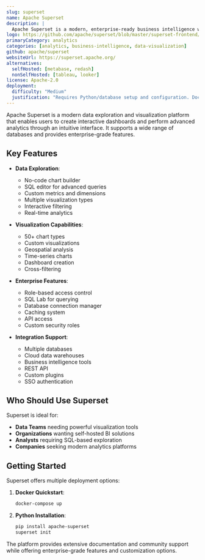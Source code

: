 ```yaml
---
slug: superset
name: Apache Superset
description: |
  Apache Superset is a modern, enterprise-ready business intelligence web application that enables data exploration and visualization through an intuitive interface. It supports a wide range of databases and provides powerful SQL querying capabilities.
logo: https://github.com/apache/superset/blob/master/superset-frontend/src/assets/images/favicon.png?raw=true
primaryCategory: analytics
categories: [analytics, business-intelligence, data-visualization]
github: apache/superset
websiteUrl: https://superset.apache.org/
alternatives:
  selfHosted: [metabase, redash]
  nonSelfHosted: [tableau, looker]
license: Apache-2.0
deployment:
  difficulty: "Medium"
  justification: "Requires Python/database setup and configuration. Docker deployment available but needs proper setup for production use."
---
```


Apache Superset is a modern data exploration and visualization platform that enables
users to create interactive dashboards and perform advanced analytics through an
intuitive interface. It supports a wide range of databases and provides enterprise-grade
features.

## Key Features

- **Data Exploration**:

  - No-code chart builder
  - SQL editor for advanced queries
  - Custom metrics and dimensions
  - Multiple visualization types
  - Interactive filtering
  - Real-time analytics

- **Visualization Capabilities**:

  - 50+ chart types
  - Custom visualizations
  - Geospatial analysis
  - Time-series charts
  - Dashboard creation
  - Cross-filtering

- **Enterprise Features**:

  - Role-based access control
  - SQL Lab for querying
  - Database connection manager
  - Caching system
  - API access
  - Custom security roles

- **Integration Support**:
  - Multiple databases
  - Cloud data warehouses
  - Business intelligence tools
  - REST API
  - Custom plugins
  - SSO authentication

## Who Should Use Superset

Superset is ideal for:

- **Data Teams** needing powerful visualization tools
- **Organizations** wanting self-hosted BI solutions
- **Analysts** requiring SQL-based exploration
- **Companies** seeking modern analytics platforms

## Getting Started

Superset offers multiple deployment options:

1. **Docker Quickstart**:

   ```bash
   docker-compose up
   ```

2. **Python Installation**:
   ```bash
   pip install apache-superset
   superset init
   ```

The platform provides extensive documentation and community support while
offering enterprise-grade features and customization options.
